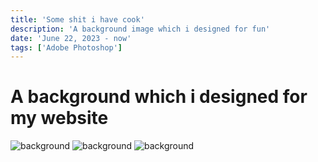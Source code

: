 ```yaml
---
title: 'Some shit i have cook'
description: 'A background image which i designed for fun'
date: 'June 22, 2023 - now'
tags: ['Adobe Photoshop']
---
```


# A background which i designed for my website

![background](https://raw.githubusercontent.com/tiesen243/albums/main/des/1.png)
![background](https://raw.githubusercontent.com/tiesen243/albums/main/des/2.png)
![background](https://raw.githubusercontent.com/tiesen243/albums/main/des/3.png)

